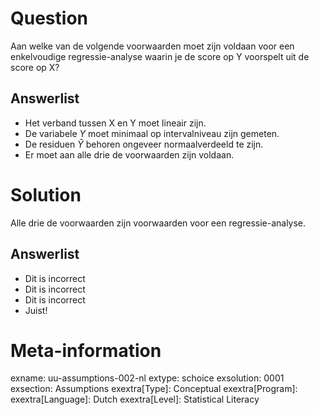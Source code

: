 Question
========
Aan welke van de volgende voorwaarden moet zijn voldaan voor een enkelvoudige regressie-analyse waarin je de score op Y voorspelt  uit de score op X?

Answerlist
----------
* Het verband tussen X en Y moet lineair zijn.
* De variabele $Y$ moet minimaal op intervalniveau zijn gemeten.
* De residuen $\hat{Y}$ behoren ongeveer normaalverdeeld te zijn.
* Er moet aan alle drie de voorwaarden zijn voldaan.

Solution
========

Alle drie de voorwaarden zijn voorwaarden voor een regressie-analyse. 

Answerlist
----------
* Dit is incorrect
* Dit is incorrect
* Dit is incorrect
* Juist!


Meta-information
================
exname: uu-assumptions-002-nl
extype: schoice
exsolution: 0001
exsection: Assumptions
exextra[Type]: Conceptual
exextra[Program]: 
exextra[Language]: Dutch
exextra[Level]: Statistical Literacy